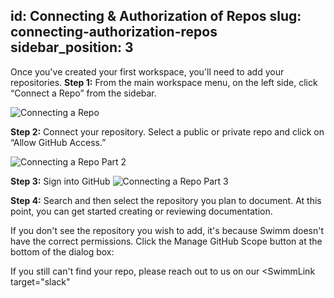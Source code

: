 id: Connecting & Authorization of Repos
slug: connecting-authorization-repos
sidebar_position: 3
---

Once you've created your first workspace, you'll need to add your repositories.
**Step 1:** From the main workspace menu, on the left side, click “Connect a Repo” from the sidebar.

![Connecting a Repo](../../static/img/Connecting_Repos1.png)

**Step 2:** Connect your repository. Select a public or private repo and click on “Allow GitHub Access.”

![Connecting a Repo Part 2](../../static/img/Connecting_Repos2.png)

**Step 3:** Sign into GitHub
![Connecting a Repo Part 3](../../static/img/Connecting_Repos3.png)

**Step 4:** Search and then select the repository you plan to document. At this point, you can get started creating or reviewing documentation. 

If you don't see the repository you wish to add, it's because Swimm doesn't have the correct permissions. Click the Manage GitHub Scope button at the bottom of the dialog box:

If you still can't find your repo, please reach out to us on our <SwimmLink target="slack"

